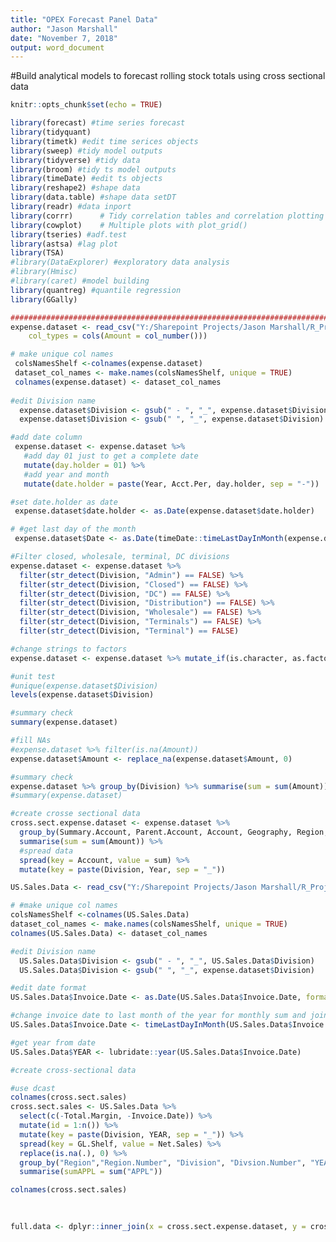 ```yaml
---
title: "OPEX Forecast Panel Data"
author: "Jason Marshall"
date: "November 7, 2018"
output: word_document
---
```

#Build analytical models to forecast rolling stock totals using cross sectional data

```r
knitr::opts_chunk$set(echo = TRUE)
```

```r
library(forecast) #time series forecast
library(tidyquant)
library(timetk) #edit time serices objects
library(sweep) #tidy model outputs
library(tidyverse) #tidy data
library(broom) #tidy ts model outputs
library(timeDate) #edit ts objects
library(reshape2) #shape data
library(data.table) #shape data setDT
library(readr) #data inport
library(corrr)      # Tidy correlation tables and correlation plotting
library(cowplot)    # Multiple plots with plot_grid()
library(tseries) #adf.test
library(astsa) #lag plot
library(TSA)
#library(DataExplorer) #exploratory data analysis
#library(Hmisc)
#library(caret) #model building
library(quantreg) #quantile regression
library(GGally)
```

```r
####################################################################################
expense.dataset <- read_csv("Y:/Sharepoint Projects/Jason Marshall/R_Projects/OPEX_Forecasting/Data/rolling.stock.focus/US.Rolling.Stock.Expense.csv", 
    col_types = cols(Amount = col_number()))

# make unique col names
 colsNamesShelf <-colnames(expense.dataset)
 dataset_col_names <- make.names(colsNamesShelf, unique = TRUE)
 colnames(expense.dataset) <- dataset_col_names
 
#edit Division name
  expense.dataset$Division <- gsub(" - ", "_", expense.dataset$Division)
  expense.dataset$Division <- gsub(" ", "_", expense.dataset$Division)

#add date column
 expense.dataset <- expense.dataset %>%
   #add day 01 just to get a complete date
   mutate(day.holder = 01) %>%
   #add year and month
   mutate(date.holder = paste(Year, Acct.Per, day.holder, sep = "-"))

#set date.holder as date
 expense.dataset$date.holder <- as.Date(expense.dataset$date.holder)

# #get last day of the month
 expense.dataset$Date <- as.Date(timeDate::timeLastDayInMonth(expense.dataset$date.holder))

#Filter closed, wholesale, terminal, DC divisions
expense.dataset <- expense.dataset %>% 
  filter(str_detect(Division, "Admin") == FALSE) %>% 
  filter(str_detect(Division, "Closed") == FALSE) %>%
  filter(str_detect(Division, "DC") == FALSE) %>%
  filter(str_detect(Division, "Distribution") == FALSE) %>%
  filter(str_detect(Division, "Wholesale") == FALSE) %>%
  filter(str_detect(Division, "Terminals") == FALSE) %>%
  filter(str_detect(Division, "Terminal") == FALSE)

#change strings to factors
expense.dataset <- expense.dataset %>% mutate_if(is.character, as.factor)

#unit test
#unique(expense.dataset$Division)
levels(expense.dataset$Division)

#summary check
summary(expense.dataset)

#fill NAs
#expense.dataset %>% filter(is.na(Amount))
expense.dataset$Amount <- replace_na(expense.dataset$Amount, 0)

#summary check
expense.dataset %>% group_by(Division) %>% summarise(sum = sum(Amount))
#summary(expense.dataset)

#create crosse sectional data
cross.sect.expense.dataset <- expense.dataset %>%
  group_by(Summary.Account, Parent.Account, Account, Geography, Region, Division, Year) %>%
  summarise(sum = sum(Amount)) %>%
  #spread data
  spread(key = Account, value = sum) %>%
  mutate(key = paste(Division, Year, sep = "_"))
```

```r
US.Sales.Data <- read_csv("Y:/Sharepoint Projects/Jason Marshall/R_Projects/OPEX_Forecasting/Data/US_Region_Division_Added_Only_NA_Item_Sales_chopdown_test a557ef9eb.csv")

# #make unique col names
colsNamesShelf <-colnames(US.Sales.Data)
dataset_col_names <- make.names(colsNamesShelf, unique = TRUE)
colnames(US.Sales.Data) <- dataset_col_names

#edit Division name
  US.Sales.Data$Division <- gsub(" - ", "_", US.Sales.Data$Division)
  US.Sales.Data$Division <- gsub(" ", "_", expense.dataset$Division)

#edit date format 
US.Sales.Data$Invoice.Date <- as.Date(US.Sales.Data$Invoice.Date, format = '%B %d, %Y')

#change invoice date to last month of the year for monthly sum and join with expense data
US.Sales.Data$Invoice.Date <- timeLastDayInMonth(US.Sales.Data$Invoice.Date)

#get year from date
US.Sales.Data$YEAR <- lubridate::year(US.Sales.Data$Invoice.Date)

#create cross-sectional data

#use dcast
colnames(cross.sect.sales)
cross.sect.sales <- US.Sales.Data %>% 
  select(c(-Total.Margin, -Invoice.Date)) %>% 
  mutate(id = 1:n()) %>%
  mutate(key = paste(Division, YEAR, sep = "_")) %>%
  spread(key = GL.Shelf, value = Net.Sales) %>%
  replace(is.na(.), 0) %>%
  group_by("Region","Region.Number", "Division", "Divsion.Number", "YEAR") %>%
  summarise(sumAPPL = sum("APPL"))

colnames(cross.sect.sales)  
  
    
```

```r
full.data <- dplyr::inner_join(x = cross.sect.expense.dataset, y = cross.sect.sales, by = "key")



```







